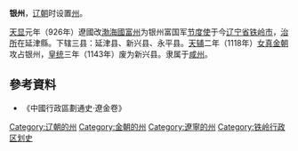 '''银州'''，[[辽朝|辽朝]]时设置[[州|州]]。

[[天显|天显]]元年（926年）遼國改[[渤海國|渤海國]][[富州_(渤海国)|富州]]为银州富国军[[节度使|节度使]]于今[[辽宁省|辽宁省]][[铁岭市|铁岭市]]，[[治所|治所]]在延津縣。下辖三县：延津县、新兴县、永平县。[[天辅_(金朝)|天辅]]二年（1118年）[[女真|女真]][[金朝|金朝]]攻占银州，[[皇统|皇统]]三年（1143年）废为新兴县。隶属于[[咸州|咸州]]。
==參考資料==
*《中國行政區劃通史·遼金卷》
{{辽朝行政区划|nocat}}
{{辽朝行政区划小作品}}
[[Category:辽朝的州|Category:辽朝的州]] 
[[Category:金朝的州|Category:金朝的州]]
[[Category:遼寧的州|Category:遼寧的州]]
[[Category:铁岭行政区划史|Category:铁岭行政区划史]]